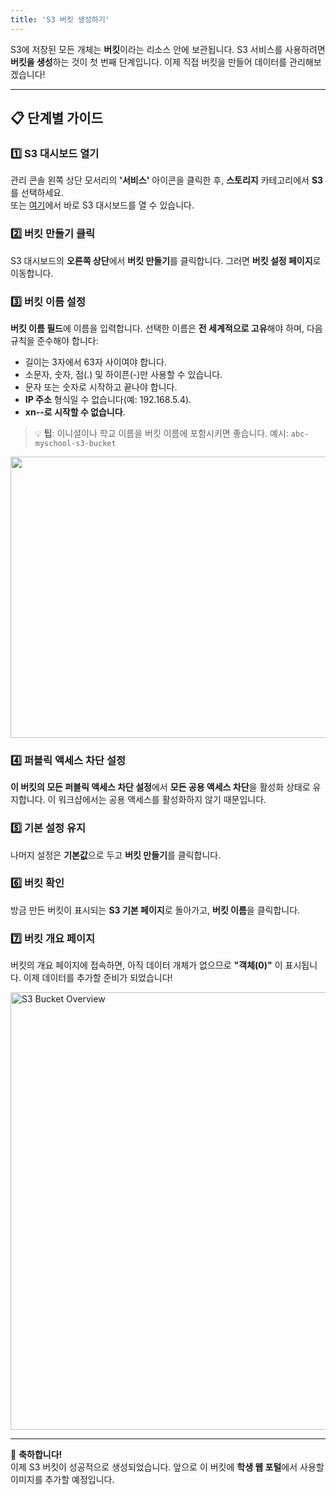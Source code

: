 ```yaml
---
title: 'S3 버킷 생성하기'
---
```


S3에 저장된 모든 개체는 **버킷**이라는 리소스 안에 보관됩니다. S3 서비스를 사용하려면 **버킷을 생성**하는 것이 첫 번째 단계입니다. 이제 직접 버킷을 만들어 데이터를 관리해보겠습니다!

---

## 📋 단계별 가이드

### 1️⃣ **S3 대시보드 열기**
관리 콘솔 왼쪽 상단 모서리의 **'서비스'** 아이콘을 클릭한 후, **스토리지** 카테고리에서 **S3**를 선택하세요.  
또는 [여기](https://ap-northeast-2.console.aws.amazon.com/s3/home?region=ap-northeast-2)에서 바로 S3 대시보드를 열 수 있습니다.

### 2️⃣ **버킷 만들기 클릭**
S3 대시보드의 **오른쪽 상단**에서 **버킷 만들기**를 클릭합니다. 그러면 **버킷 설정 페이지**로 이동합니다.

### 3️⃣ **버킷 이름 설정**
**버킷 이름 필드**에 이름을 입력합니다. 선택한 이름은 **전 세계적으로 고유**해야 하며, 다음 규칙을 준수해야 합니다:

- 길이는 3자에서 63자 사이여야 합니다.
- 소문자, 숫자, 점(.) 및 하이픈(-)만 사용할 수 있습니다.
- 문자 또는 숫자로 시작하고 끝나야 합니다.
- **IP 주소** 형식일 수 없습니다(예: 192.168.5.4).
- **xn--로 시작할 수 없습니다**.

> 💡 **팁**: 이니셜이나 학교 이름을 버킷 이름에 포함시키면 좋습니다. 예시: `abc-myschool-s3-bucket`

<img src="https://github.com/user-attachments/assets/c422905c-0403-4c40-b212-d27552906960" width="600" height="450"/>

### 4️⃣ **퍼블릭 액세스 차단 설정**
**이 버킷의 모든 퍼블릭 액세스 차단 설정**에서 **모든 공용 액세스 차단**을 활성화 상태로 유지합니다. 이 워크샵에서는 공용 액세스를 활성화하지 않기 때문입니다.

### 5️⃣ **기본 설정 유지**
나머지 설정은 **기본값**으로 두고 **버킷 만들기**를 클릭합니다.

### 6️⃣ **버킷 확인**
방금 만든 버킷이 표시되는 **S3 기본 페이지**로 돌아가고, **버킷 이름**을 클릭합니다.

### 7️⃣ **버킷 개요 페이지**
버킷의 개요 페이지에 접속하면, 아직 데이터 개체가 없으므로 **"객체(0)"** 이 표시됩니다. 이제 데이터를 추가할 준비가 되었습니다!

<img width="700" alt="S3 Bucket Overview" src="https://github.com/user-attachments/assets/8cdb9707-fcce-458e-9dd5-93aded50072f"/>

---

🎉 **축하합니다!**  
이제 S3 버킷이 성공적으로 생성되었습니다. 앞으로 이 버킷에 **학생 웹 포털**에서 사용할 이미지를 추가할 예정입니다.
